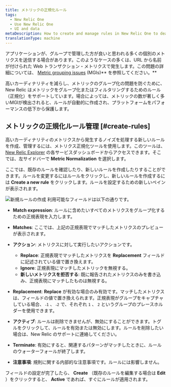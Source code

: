 ```yaml
---
title: メトリックの正規化ルール
tags:
  - New Relic One
  - Use New Relic One
  - UI and data
metaDescription: How to create and manage rules in New Relic One to deal with noise from high cardinality metrics and prevent metric grouping issues (MGIs).
translationType: machine
---
```



アプリケーションが、グループで管理した方が良いと思われる多くの個別のメトリクスを送信する場合があります。このようなケースの多くは、URL から名前が付けられた Web トランザクション・メトリクスで発生します。この問題の詳細については、 [Metric grouping issues](/docs/using-new-relic/cross-product-functions/troubleshooting/metric-grouping-issues) (MGIs)** を参照してください。**

高いカーディナリティを減らし、メトリックのグループ化の問題を防ぐために、New Relic はメトリックをグループ化またはフィルタリングするためのルール（正規化）をサポートしています。場合によっては、メトリックの数が著しく多いMGIが検出されると、ルールが自動的に作成され、プラットフォームをパフォーマンスの低下から保護します。

## メトリックの正規化ルール管理 [#create-rules]

高いカーディナリティのメトリクスから発生するノイズを処理する新しいルールを作成、管理するには、メトリクス正規化ツールを使用します。このツールは、 [New Relic Explorer](/docs/new-relic-one/use-new-relic-one/ui-data/new-relic-one-entity-explorer-view-performance-across-apps-services-hosts) の各サービスダッシュボードからアクセスできます。そこでは、左サイドバーで **Metric Normalization** を選択します。

ここでは、既存のルールを確認したり、新しいルールを作成したりすることができます。ルールを変更するにはルールをクリックし、新しいルールを作成するには **Create a new rule** をクリックします。ルールを設定するための新しいペインが表示されます。

<ImageSizing width="324px" height="352px"><img src={createNewRuleWindow} title="create new rule.png" alt="新規ルールの作成"/> </ImageSizing>利用可能なフィールドは以下の通りです。

* **Match expression**: ルールに含めたいすべてのメトリクスをグループ化するための正規表現を入力します。

* **Matches**: ここでは、上記の正規表現でマッチしたメトリクスのプレビューが表示されます。

* **アクション**: メトリクスに対して実行したいアクションです。

  * **Replace**: 正規表現でマッチしたメトリクスを **Replacement** フィールドに記述されている値で置き換えます。
  * **Ignore**: 正規表現にマッチしたメトリックを無視する。
  * **新しいメトリクスを拒否する**: 既に報告されたメトリクスのみを書き込み、正規表現にマッチしたものは無視する。

* **Replacement**: **Replace** が有効な場合のみ有効です。マッチしたメトリクスは、フィールドの値で置き換えられます。正規表現がグループをキャプチャしている場合、 `˶1` 、 `˶2` で、それぞれ `1` 、 `2` というグループのプレースホルダーを使用できます。

* **アクティブ**: ルールは削除できませんが、無効にすることができます。トグルをクリックして、ルールを有効または無効にします。ルールを削除したい場合は、New Relic のサポートに連絡してください。

* **Terminate**: 有効にすると、関連するパターンがマッチしたときに、ルールのウォーターフォールが終了します。

* **注意事項**: 規則に関する内部的な注意事項です。ルールには影響しません。

フィールドの設定が完了したら、 **Create** （既存のルールを編集する場合は **Edit** ）をクリックすると、 **Active** であれば、すぐにルールが適用されます。
